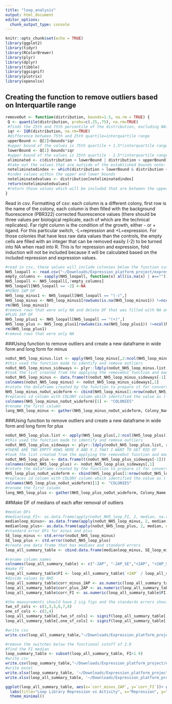 ```yaml
---
title: "loop_analysis"
output: html_document
editor_options: 
  chunk_output_type: console
---
```


```r
knitr::opts_chunk$set(echo = TRUE)
library(ggplot2)
library(tidyr)
library(RColorBrewer)
library(plyr)
library(dplyr)
library(tibble)
library(ggsignif)
library(plotrix)
library(openxlsx)
```

## Creating the function to remove outliers based on Interquartile range
```r
removeOut <- function(distribution, bounds=1.5, na.rm = TRUE) {
 Q <- quantile(distribution, probs=c(.25,.75), na.rm=TRUE) 
 #finds the 25th and 75th percentile of the distribution, excluding NAs
 iqr <- IQR(distribution, na.rm=TRUE)
 #difference between 75th and 25th quartile=interquartile range
 upperBound <- Q[2]+bounds*iqr
 #upper bound of the values is 75th quartile + 1.5*(interquartile range) note: that 1.5 can be varied by changing bound
 lowerBound <- Q[1]-bounds*iqr
 #upper bound of the values is 25th quartile - 1.5*(interquartile range)
 eliminated <- c(distribution < lowerBound | distribution > upperBound)
 #take out the values that are outside of the established bounds note: that 1.5 can be varied by changing bound
 noteliminatedindex <- which(distribution > lowerBound & distribution < upperBound)
 #index values within the upper and lower bounds
 noteliminatedvalues <- distribution[noteliminatedindex]
 return(noteliminatedvalues)
 #return those values which will be included that are between the upper and lower bounds 
}
```

Read in csv.
Formatting of csv: each column is a different colony, first row is the name of the colony, each column is then filled with the background fluorescence (PBR322) corrected fluorescence values (there should be three values per biological replicate, each of which are the technical replicates). Far right column is the condition of the growth, either - or + ligand. For this particular switch, -L=repression and +L=expression. For those colonies that have less raw data values than the controls, the empty cells are filled with an integer that can be removed easily (-2) to be turned into NA when read into R. 
This is for repression and expression, fold induction will not be included because it will be calculated based on the included repression and expression values.
```r
#read in csv, these values will include colonies below the function cut off which has been defined here as 2.0
NH5_loopall <- read.csv("~/Downloads/Expression_platform_project/expression_platform_files/loop_library_data.csv", header=T)
empty_columns <- sapply(NH5_loopall, function(x) all(is.na(x) | x==""))
NH5_loopall <- NH5_loopall[,!empty_columns]
NH5_loopall[NH5_loopall == -2] <-NA
#MINUS 2AP DF
NH5_loop_minus1 <- NH5_loopall[NH5_loopall == "(-)",]
NH5_loop_minus <- NH5_loop_minus1[rowSums(is.na(NH5_loop_minus1)) !=ncol(NH5_loop_minus1),]
rm(NH5_loop_minus1)
#remove rows that were only NA and delete DF that was filled with NA only columns
#PLUS 2AP DF
NH5_loop_plus1 <- NH5_loopall[NH5_loopall == "(+)",]
NH5_loop_plus <- NH5_loop_plus1[rowSums(is.na(NH5_loop_plus1)) !=ncol(NH5_loop_plus1),]
rm(NH5_loop_plus1)
#remove rows that were only NA 
```

###Using function to remove outliers and create a new dataframe in wide form and long form for minus
```r
noOut_NH5_loop_minus.list <- apply(NH5_loop_minus[,2:ncol(NH5_loop_minus)], 2, removeOut, na.rm=TRUE)
#this used the function made to identify and remove outliers 
noOut_NH5_loop_minus_sideways <- plyr::ldply(noOut_NH5_loop_minus.list, rbind)
#took the list created from the applying the removeOut function and made it into a dataframe 
noOut_NH5_loop_minus <- data.frame(t(noOut_NH5_loop_minus_sideways[-1]))
colnames(noOut_NH5_loop_minus) <- noOut_NH5_loop_minus_sideways[,1]
#rotate the dataframe created by the function to prepare it for converting to long form 
NH5_loop_minus_noOut_wideform <- cbind(NH5_loop_minus[1:nrow(noOut_NH5_loop_minus),1], noOut_NH5_loop_minus[,1:ncol(noOut_NH5_loop_minus)])
#replaces id column with COLONY column which identified the value as (-) or (+)
colnames(NH5_loop_minus_noOut_wideform)[1] <- "COLONIES"
#rename the first column 
long_NH5_loop_minus <- gather(NH5_loop_minus_noOut_wideform, Colony_Name, Fluorescence, -COLONIES)
```

###Using function to remove outliers and create a new dataframe in wide form and long form for plus
```r

noOut_NH5_loop_plus.list <- apply(NH5_loop_plus[,2:ncol(NH5_loop_plus)], 2, removeOut, na.rm=TRUE)
#this used the function made to identify and remove outliers 
noOut_NH5_loop_plus_sideways <- plyr::ldply(noOut_NH5_loop_plus.list, rbind)
#THERE ARE TWO EMPTY ROWS HERE X AND X.1 THAT I WANT TO GET RID OF 
#took the list created from the applying the removeOut function and made it into a dataframe 
noOut_NH5_loop_plus <- data.frame(t(noOut_NH5_loop_plus_sideways[-1]))
colnames(noOut_NH5_loop_plus) <- noOut_NH5_loop_plus_sideways[,1]
#rotate the dataframe created by the function to prepare it for converting to long form 
NH5_loop_plus_noOut_wideform <- cbind(NH5_loop_plus[1:nrow(noOut_NH5_loop_plus),1], noOut_NH5_loop_plus[,1:ncol(noOut_NH5_loop_plus)])
#replaces id column with COLONY column which identified the value as (-) or (+)
colnames(NH5_loop_plus_noOut_wideform)[1] <- "COLONIES"
#rename the first column 
long_NH5_loop_plus <- gather(NH5_loop_plus_noOut_wideform, Colony_Name, Fluorescence, -COLONIES)
```

##Make DF of medians of each after removal of outliers 
```r
#median DFs
#medianloop_FI<- as.data.frame(apply(noOut_NH5_loop_FI, 2, median, na.rm=TRUE))
medianloop_minus<- as.data.frame(apply(noOut_NH5_loop_minus, 2, median, na.rm=TRUE))
medianloop_plus<- as.data.frame(apply(noOut_NH5_loop_plus, 2, median, na.rm=TRUE))
#standard error DFs for minus and plus
SE_loop_minus <- std.error(noOut_NH5_loop_minus)
SE_loop_plus <- std.error(noOut_NH5_loop_plus)
#create one data frame that has medians and standard errors
loop_all_summary_table <- cbind.data.frame(medianloop_minus, SE_loop_minus, medianloop_plus, SE_loop_plus)

#rename column names
colnames(loop_all_summary_table) <- c("-2AP", "-2AP_SE","+2AP", "+2AP_SE")
#make FI
loop_all_summary_table$FI <- loop_all_summary_table$`+2AP` / loop_all_summary_table$`-2AP`
#divide values by NH5
loop_all_summary_table$corr_minus_2AP <- as.numeric(loop_all_summary_table$'-2AP')/loop_all_summary_table[c("NH5"),c("-2AP")]
loop_all_summary_table$corr_plus_2AP <- as.numeric(loop_all_summary_table$'+2AP')/loop_all_summary_table[c("NH5"),c("+2AP")]
loop_all_summary_table$corr_FI <- as.numeric(loop_all_summary_table$FI)/loop_all_summary_table[c("NH5"),c("FI")]

#the measurements should have 2 sig figs and the standards errors should have 1 sig fig
two_sf_cols <- c(1,3,5,6,7,8)
one_sf_cols <- c(2,4)
loop_all_summary_table[,two_sf_cols] <- signif(loop_all_summary_table[,two_sf_cols],2)
loop_all_summary_table[,one_sf_cols] <- signif(loop_all_summary_table[,one_sf_cols],1)

#write csv
write.csv(loop_all_summary_table,"~/Downloads/Expression_platform_project/expression_platform_files/analysis/output_files/Loop/loop_all_summary_table.csv", row.names = TRUE)

#remove the switches below the functional cutoff of 2.0
#find the FI median
loop_summary_table <- subset(loop_all_summary_table, FI>1.9)
#write csv
write.csv(loop_summary_table,"~/Downloads/Expression_platform_project/expression_platform_files/analysis/output_files/Loop/loop_summary_table.csv", row.names = TRUE)
#write excel
write.xlsx(loop_summary_table, '~/Downloads/Expression_platform_project/expression_platform_files/analysis/output_files/Loop/loop_summary_table.xlsx', rowNames = TRUE)
write.xlsx(loop_all_summary_table, '~/Downloads/Expression_platform_project/expression_platform_files/analysis/output_files/Loop/loop_all_summary_table.xlsx', rowNames = TRUE)

ggplot(loop_all_summary_table, aes(x=`corr_minus_2AP`, y=`corr_FI`))+ geom_point(size=2, alpha=1, show.legend = FALSE)+
  labs(title="Loop Library Repression vs Activity", x="Repression", y="Fold Induction")+
  theme_minimal()
```
